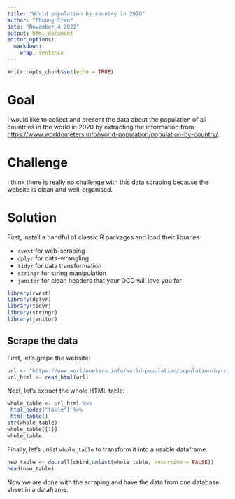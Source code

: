 ```yaml
---
title: "World population by country in 2020"
author: "Phuong Tran"
date: "November 4 2022"
output: html_document
editor_options: 
  markdown: 
    wrap: sentence
---
```


```r
knitr::opts_chunk$set(echo = TRUE)
```

# Goal

I would like to collect and present the data about the population of all countries in the world in 2020 by extracting the information from <https://www.worldometers.info/world-population/population-by-country/>.

# Challenge

I think there is really no challenge with this data scraping because the website is clean and well-organised.

# Solution

First, install a handful of classic R packages and load their libraries:

-   `rvest` for web-scraping
-   `dplyr` for data-wrangling
-   `tidyr` for data transformation
-   `stringr` for string manipulation
-   `janitor` for clean headers that your OCD will love you for

```r
library(rvest)
library(dplyr)
library(tidyr)
library(stringr)
library(janitor)
```

## Scrape the data

First, let's grape the website:

```r
url <- "https://www.worldometers.info/world-population/population-by-country/"
url_html <- read_html(url)
```

Next, let's extract the whole HTML table:

```r
whole_table <- url_html %>% 
 html_nodes("table") %>%
 html_table()  
str(whole_table)
whole_table[[1]]
whole_table
```

Finally, let's unlist `whole_table` to transform it into a usable dataframe:

```r
new_table <- do.call(cbind,unlist(whole_table, recursive = FALSE)) 
head(new_table)
```

Now we are done with the scraping and have the data from one database sheet in a dataframe.


